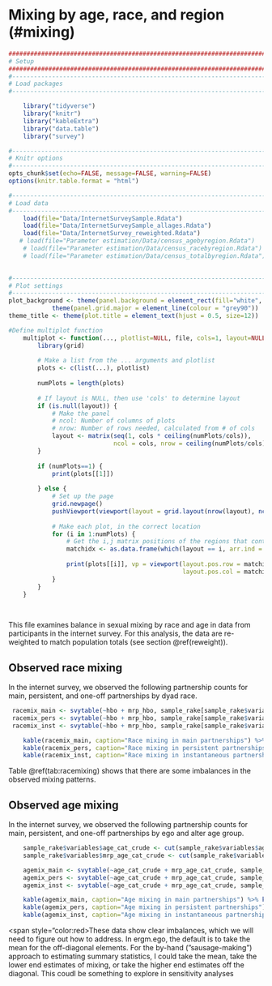 # Mixing by age, race, and region (#mixing)

```r
####################################################################################
# Setup
####################################################################################
#-----------------------------------------------------------------------------------
# Load packages
#-----------------------------------------------------------------------------------

    library("tidyverse")
    library("knitr")
    library("kableExtra")
    library("data.table")
    library("survey")

#-----------------------------------------------------------------------------------
# Knitr options
#-----------------------------------------------------------------------------------
opts_chunk$set(echo=FALSE, message=FALSE, warning=FALSE)
options(knitr.table.format = "html") 

#-----------------------------------------------------------------------------------
# Load data
#-----------------------------------------------------------------------------------
    load(file="Data/InternetSurveySample.Rdata")
    load(file="Data/InternetSurveySample_allages.Rdata")
    load(file="Data/InternetSurvey_reweighted.Rdata")
   # load(file="Parameter estimation/Data/census_agebyregion.Rdata")
    # load(file="Parameter estimation/Data/census_racebyregion.Rdata")
    # load(file="Parameter estimation/Data/census_totalbyregion.Rdata")

    
#-----------------------------------------------------------------------------------
# Plot settings
#-----------------------------------------------------------------------------------
plot_background <- theme(panel.background = element_rect(fill="white", colour = "black")) +
            theme(panel.grid.major = element_line(colour = "grey90"))
theme_title <- theme(plot.title = element_text(hjust = 0.5, size=12)) 

#Define multiplot function
    multiplot <- function(..., plotlist=NULL, file, cols=1, layout=NULL) {
        library(grid)
        
        # Make a list from the ... arguments and plotlist
        plots <- c(list(...), plotlist)
        
        numPlots = length(plots)
        
        # If layout is NULL, then use 'cols' to determine layout
        if (is.null(layout)) {
            # Make the panel
            # ncol: Number of columns of plots
            # nrow: Number of rows needed, calculated from # of cols
            layout <- matrix(seq(1, cols * ceiling(numPlots/cols)),
                             ncol = cols, nrow = ceiling(numPlots/cols))
        }
        
        if (numPlots==1) {
            print(plots[[1]])
            
        } else {
            # Set up the page
            grid.newpage()
            pushViewport(viewport(layout = grid.layout(nrow(layout), ncol(layout))))
            
            # Make each plot, in the correct location
            for (i in 1:numPlots) {
                # Get the i,j matrix positions of the regions that contain this subplot
                matchidx <- as.data.frame(which(layout == i, arr.ind = TRUE))
                
                print(plots[[i]], vp = viewport(layout.pos.row = matchidx$row,
                                                layout.pos.col = matchidx$col))
            }
        }
    }
    
        
```
This file examines balance in sexual mixing by race and age in data from participants in the internet survey. For this analysis, the data are re-weighted to match population totals (see section \@ref(reweight)). 

## Observed race mixing
In the internet survey, we observed the following partnership counts for main, persistent, and one-off partnerships by dyad race. 
```r
 racemix_main <- svytable(~hbo + mrp_hbo, sample_rake[sample_rake$variables$mrp_type_ongoing %in% "Main"], round=TRUE)
 racemix_pers <- svytable(~hbo + mrp_hbo, sample_rake[sample_rake$variables$mrp_type_ongoing %in% "Persistent"], round=TRUE)
 racemix_inst <- svytable(~hbo + mrp_hbo, sample_rake[sample_rake$variables$mrp_type_r %in% "One time"], round=TRUE)

    kable(racemix_main, caption="Race mixing in main partnerships") %>% kable_styling(full_width=F, position="center") %>% add_header_above(c("Ego race/ethnicity", "Partner race/ethnicity" = 3))
    kable(racemix_pers, caption="Race mixing in persistent partnerships") %>% kable_styling(full_width=F, position="center") %>% add_header_above(c("Ego race/ethnicity", "Partner race/ethnicity" = 3))
    kable(racemix_inst, caption="Race mixing in instantaneous partnerships") %>% kable_styling(full_width=F, position="center") %>% add_header_above(c("Ego race/ethnicity", "Partner race/ethnicity" = 3))

```
Table \@ref(tab:racemixing) shows that there are some imbalances in the observed mixing patterns.

## Observed age mixing
In the internet survey, we observed the following partnership counts for main, persistent, and one-off partnerships by ego and alter age group.

```r
    sample_rake$variables$age_cat_crude <- cut(sample_rake$variables$age, c(17, 24, 34, 44, 59), labels=c("18-24", "25-34", "35-44", "45-59"))
    sample_rake$variables$mrp_age_cat_crude <- cut(sample_rake$variables$mrp_ageinyears_approx, c(17, 24, 34, 44, 59), labels=c("18-24", "25-34", "35-44", "45-59"))    

    agemix_main <- svytable(~age_cat_crude + mrp_age_cat_crude, sample_rake[sample_rake$variables$mrp_type_ongoing %in% "Main"], round=TRUE)
    agemix_pers <- svytable(~age_cat_crude + mrp_age_cat_crude, sample_rake[sample_rake$variables$mrp_type_ongoing %in% "Persistent"], round=TRUE)
    agemix_inst <- svytable(~age_cat_crude + mrp_age_cat_crude, sample_rake[sample_rake$variables$mrp_type_r %in% "One time"], round=TRUE)

    kable(agemix_main, caption="Age mixing in main partnerships") %>% kable_styling(full_width=F, position="center") %>% add_header_above(c("Ego age", "Partner age" = 4))
    kable(agemix_pers, caption="Age mixing in persistent partnerships") %>% kable_styling(full_width=F, position="center") %>% add_header_above(c("Ego age", "Partner age" = 4))
    kable(agemix_inst, caption="Age mixing in instantaneous partnerships") %>% kable_styling(full_width=F, position="center") %>% add_header_above(c("Ego age", "Partner age" = 4))

```

<span style="color:red>These data show clear imbalances, which we will need to figure out how to address. In ergm.ego, the default is to take the mean for the off-diagonal elements. For the by-hand ("sausage-making") approach to estimating summary statistics, I could take the mean, take the lower end estimates of mixing, or take the higher end estimates off the diagonal. This coudl be something to explore in sensitivity analyses </span>